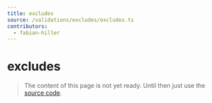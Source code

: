 ```yaml
---
title: excludes
source: /validations/excludes/excludes.ts
contributors:
  - fabian-hiller
---
```


# excludes

> The content of this page is not yet ready. Until then just use the [source code](https://github.com/fabian-hiller/valibot/blob/main/library/src/validations/excludes/excludes.ts).
